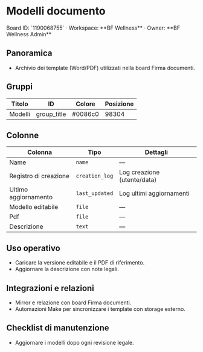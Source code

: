 # Modelli documento

<Callout type="info">
Board ID: `1190068755` · Workspace: **BF Wellness** · Owner: **BF Wellness Admin**
</Callout>

## Panoramica

- Archivio dei template (Word/PDF) utilizzati nella board Firma documenti.

## Gruppi

| Titolo | ID | Colore | Posizione |
| --- | --- | --- | --- |
| Modelli | group_title | #0086c0 | 98304 |

## Colonne

| Colonna | Tipo | Dettagli |
| --- | --- | --- |
| Name | `name` | — |
| Registro di creazione | `creation_log` | Log creazione (utente/data) |
| Ultimo aggiornamento | `last_updated` | Log ultimi aggiornamenti |
| Modello editabile | `file` | — |
| Pdf | `file` | — |
| Descrizione | `text` | — |

## Uso operativo

- Caricare la versione editabile e il PDF di riferimento.
- Aggiornare la descrizione con note legali.

## Integrazioni e relazioni

- Mirror e relazione con board Firma documenti.
- Automazioni Make per sincronizzare i template con storage esterno.

## Checklist di manutenzione

- Aggiornare i modelli dopo ogni revisione legale.
